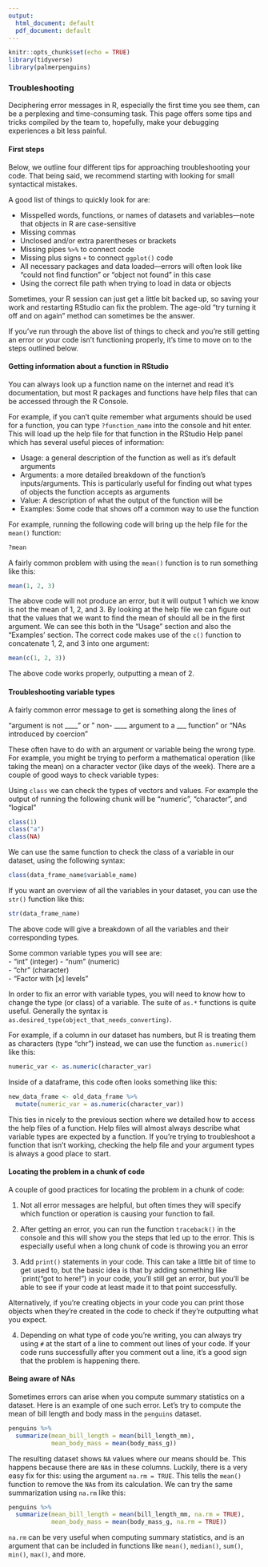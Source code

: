 ```yaml
---
output:
  html_document: default
  pdf_document: default
---
```


```r
knitr::opts_chunk$set(echo = TRUE)
library(tidyverse)
library(palmerpenguins)
```

### Troubleshooting

Deciphering error messages in R, especially the first time you see them, can be a perplexing and time-consuming task. This page offers some tips and tricks compiled by the team to, hopefully, make your debugging experiences a bit less painful.

#### First steps

Below, we outline four different tips for approaching troubleshooting your code. That being said, we recommend starting with looking for small syntactical mistakes.

A good list of things to quickly look for are:

  - Misspelled words, functions, or names of datasets and variables---note that objects in R are case-sensitive
  - Missing commas
  - Unclosed and/or extra parentheses or brackets
  - Missing pipes `%>%` to connect code
  - Missing plus signs `+` to connect `ggplot()` code
  - All necessary packages and data loaded---errors will often look like "could not find function" or "object not found" in this case
  - Using the correct file path when trying to load in data or objects

Sometimes, your R session can just get a little bit backed up, so saving your work and restarting RStudio can fix the problem. The age-old "try turning it off and on again" method can sometimes be the answer. 

If you've run through the above list of things to check and you're still getting an error or your code isn't functioning properly, it's time to move on to the steps outlined below.


#### Getting information about a function in RStudio

You can always look up a function name on the internet and read it's documentation, but most R packages and functions have help files that can be accessed through the R Console.

For example, if you can't quite remember what arguments should be used for a function, you can type `?function_name` into the console and hit enter. This will load up the help file for that function in the RStudio Help panel which has several useful pieces of information:

  - Usage: a general description of the function as well as it's default arguments
  - Arguments: a more detailed breakdown of the function's inputs/arguments. This is particularly useful for finding out what types of objects the function accepts as arguments
  - Value: A description of what the output of the function will be
  - Examples: Some code that shows off a common way to use the function
  
For example, running the following code will bring up the help file for the `mean()` function:

```r
?mean
```

A fairly common problem with using the `mean()` function is to run something like this:

```r
mean(1, 2, 3)
```

The above code will not produce an error, but it will output 1 which we know is not the mean of 1, 2, and 3. By looking at the help file we can figure out that the values that we want to find the mean of should all be in the first argument. We can see this both in the "Usage" section and also the "Examples' section. The correct code makes use of the `c()` function to concatenate 1, 2, and 3 into one argument:

```r
mean(c(1, 2, 3))
```

The above code works properly, outputting a mean of 2.


#### Troubleshooting variable types

A fairly common error message to get is something along the lines of

"argument is not ____ " or " non- ____ argument to a ___ function" or "NAs introduced by coercion"

These often have to do with an argument or variable being the wrong type. For example, you might be trying to perform a mathematical operation (like taking the mean) on a character vector (like days of the week). There are a couple of good ways to check variable types:

Using `class` we can check the types of vectors and values. For example the output of running the following chunk will be "numeric", "character", and "logical"

```r
class(1)
class("a")
class(NA)
```

We can use the same function to check the class of a variable in our dataset, using the following syntax:

```r
class(data_frame_name$variable_name)
```

If you want an overview of all the variables in your dataset, you can use the `str()` function like this:

```r
str(data_frame_name)
```

The above code will give a breakdown of all the variables and their corresponding types.

Some common variable types you will see are:  
- "int" (integer)
- "num" (numeric)  
- "chr" (character)  
- "Factor with [x] levels"  


In order to fix an error with variable types, you will need to know how to change the type (or class) of a variable. The suite of `as.*` functions is quite useful. Generally the syntax is `as.desired_type(object_that_needs_converting)`.

For example, if a column in our dataset has numbers, but R is treating them as characters (type "chr") instead, we can use the function `as.numeric()` like this:

```r
numeric_var <- as.numeric(character_var)
```

Inside of a dataframe, this code often looks something like this:

```r
new_data_frame <- old_data_frame %>% 
  mutate(numeric_var = as.numeric(character_var))
```

This ties in nicely to the previous section where we detailed how to access the help files of a function. Help files will almost always describe what variable types are expected by a function. If you're trying to troubleshoot a function that isn't working, checking the help file and your argument types is always a good place to start.

#### Locating the problem in a chunk of code

A couple of good practices for locating the problem in a chunk of code:

1. Not all error messages are helpful, but often times they will specify which function or operation is causing your function to fail. 

2. After getting an error, you can run the function `traceback()` in the console and this will show you the steps that led up to the error. This is especially useful when a long chunk of code is throwing you an error

3. Add `print()` statements in your code. This can take a little bit of time to get used to, but the basic idea is that by adding something like `print("got to here!") in your code, you'll still get an error, but you'll be able to see if your code at least made it to that point successfully.
   
Alternatively, if you're creating objects in your code you can print those objects when they're created in the code to check if they're outputting what you expect.

4. Depending on what type of code you're writing, you can always try using `#` at the start of a line to comment out lines of your code. If your code runs successfully after you comment out a line, it's a good sign that the problem is happening there.
   
#### Being aware of NAs

Sometimes errors can arise when you compute summary statistics on a dataset. Here is an example of one such error. Let's try to compute the mean of bill length and body mass in the `penguins` dataset.

```r
penguins %>%
  summarize(mean_bill_length = mean(bill_length_mm),
            mean_body_mass = mean(body_mass_g))
```

The resulting dataset shows `NA` values where our means should be. This happens because there are `NA`s in these columns. Luckily, there is a very easy fix for this: using the argument `na.rm = TRUE`. This tells the `mean()` function to remove the `NA`s from its calculation. We can try the same summarization using `na.rm` like this:

```r
penguins %>%
  summarize(mean_bill_length = mean(bill_length_mm, na.rm = TRUE),
            mean_body_mass = mean(body_mass_g, na.rm = TRUE))
```

`na.rm` can be very useful when computing summary statistics, and is an argument that can be included in functions like `mean()`, `median()`, `sum()`, `min()`, `max()`, and more. 

